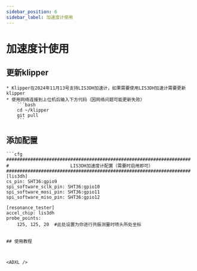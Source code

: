 ```yaml
---
sidebar_position: 6
sidebar_label: 加速度计使用
---
```


# 加速度计使用



## 更新klipper

    * Klipper在2024年11月13号支持LIS3DH加速计，如果需要使用LIS3DH加速计需要更新klipper
    * 使用网络连接到上位机后输入下方代码（因网络问题可能更新失败）
        ```bash
        cd ~/klipper 
        git pull
        ```
## 添加配置


    ```cfg
    #####################################################################
    #                       LIS3DH加速度计配置（需要时启用即可）
    #####################################################################
    [lis3dh]
    cs_pin: SHT36:gpio9
    spi_software_sclk_pin: SHT36:gpio10
    spi_software_mosi_pin: SHT36:gpio11
    spi_software_miso_pin: SHT36:gpio12

    [resonance_tester]
    accel_chip: lis3dh
    probe_points:
        125, 125, 20  #此处设置为你进行共振测量时喷头所处坐标


```

## 使用教程



<ADXL />
